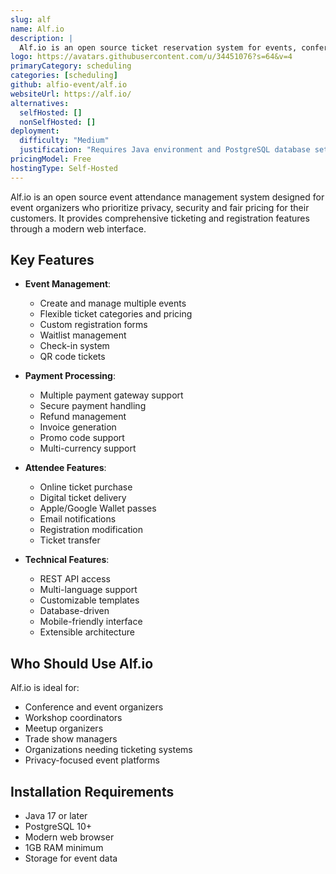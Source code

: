 ```yaml
---
slug: alf
name: Alf.io
description: |
  Alf.io is an open source ticket reservation system for events, conferences, workshops and meetups. It provides comprehensive features for managing event attendance with a focus on privacy and security.
logo: https://avatars.githubusercontent.com/u/34451076?s=64&v=4
primaryCategory: scheduling
categories: [scheduling]
github: alfio-event/alf.io
websiteUrl: https://alf.io/
alternatives:
  selfHosted: []
  nonSelfHosted: []
deployment:
  difficulty: "Medium"
  justification: "Requires Java environment and PostgreSQL database setup, but has detailed documentation."
pricingModel: Free
hostingType: Self-Hosted
---
```


Alf.io is an open source event attendance management system designed for event organizers who prioritize privacy, security and fair pricing for their customers. It provides comprehensive ticketing and registration features through a modern web interface.

## Key Features

- **Event Management**:

  - Create and manage multiple events
  - Flexible ticket categories and pricing
  - Custom registration forms
  - Waitlist management
  - Check-in system
  - QR code tickets

- **Payment Processing**:

  - Multiple payment gateway support
  - Secure payment handling
  - Refund management
  - Invoice generation
  - Promo code support
  - Multi-currency support

- **Attendee Features**:

  - Online ticket purchase
  - Digital ticket delivery
  - Apple/Google Wallet passes
  - Email notifications
  - Registration modification
  - Ticket transfer

- **Technical Features**:
  - REST API access
  - Multi-language support
  - Customizable templates
  - Database-driven
  - Mobile-friendly interface
  - Extensible architecture

## Who Should Use Alf.io

Alf.io is ideal for:

- Conference and event organizers
- Workshop coordinators
- Meetup organizers
- Trade show managers
- Organizations needing ticketing systems
- Privacy-focused event platforms

## Installation Requirements

- Java 17 or later
- PostgreSQL 10+
- Modern web browser
- 1GB RAM minimum
- Storage for event data
